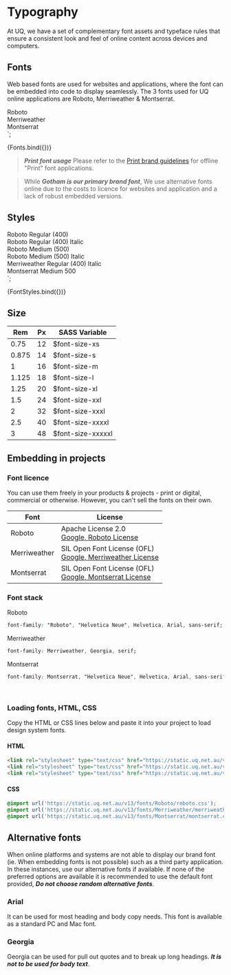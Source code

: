
<Meta title="Core/Typography/Fonts" />

# Typography
At UQ, we have a set of complementary font assets and typeface rules that ensure a consistent look and feel of online content across devices and computers.

## Fonts

Web based fonts are used for websites and applications, where the font can be embedded into code to display seamlessly. 
The 3 fonts used for UQ online applications are Roboto, Merriweather & Montserrat.

  <div class="uqds-fonts">
    <div class="uqds-font uqds-font--roboto">Roboto</div>
    <div class="uqds-font uqds-font--merriweather uqds-font--italic">Merriweather</div>
    <div class="uqds-font uqds-font--montserrat uqds-font--500">Montserrat</div>
  </div>
`;

<Story name="Fonts">{Fonts.bind({})}</Story> 

> ***Print font usage*** Please refer to the [Print brand guidelines](https://marketing-communication.uq.edu.au/) for offline "Print" font applications.

> While ***Gotham is our primary brand font***, We use alternative fonts online due to the costs to licence for websites and application and a lack of robust embedded versions. 

## Styles

  <div class="uqds-fonts">
    <div class="uqds-font uqds-font--roboto">Roboto Regular (400)</div>
    <div class="uqds-font uqds-font--roboto uqds-font--italic">Roboto Regular (400) Italic</div>
    <div class="uqds-font uqds-font--roboto uqds-font--500">Roboto Medium (500)</div>
    <div class="uqds-font uqds-font--roboto uqds-font--500 uqds-font--italic">Roboto Medium (500) Italic</div>
    <div class="uqds-font uqds-font--merriweather uqds-font--italic">Merriweather Regular (400) Italic</div>
    <div class="uqds-font uqds-font--montserrat uqds-font--500">Montserrat Medium 500</div>
  </div>
`;

<Story name="Font styles">{FontStyles.bind({})}</Story>

## Size

<table>
  <thead>
    <tr>
      <th>Rem</th>
      <th>Px</th>
      <th>SASS Variable</th>
    </tr>
  </thead>
  <tbody>
    <tr>
      <td>0.75</td>
      <td>12</td>
      <td>$font-size-xs</td>
    </tr>
    <tr>
      <td>0.875</td>
      <td>14</td>
      <td>$font-size-s</td>
    </tr>
    <tr>
      <td>1</td>
      <td>16</td>
      <td>$font-size-m</td>
    </tr>
    <tr>
      <td>1.125</td>
      <td>18</td>
      <td>$font-size-l</td>
    </tr>
    <tr>
      <td>1.25</td>
      <td>20</td>
      <td>$font-size-xl</td>
    </tr>
    <tr>
      <td>1.5</td>
      <td>24</td>
      <td>$font-size-xxl</td>
    </tr>
    <tr>
      <td>2</td>
      <td>32</td>
      <td>$font-size-xxxl</td>
    </tr>
    <tr>
      <td>2.5</td>
      <td>40</td>
      <td>$font-size-xxxxl</td>
    </tr>
    <tr>
      <td>3</td>
      <td>48</td>
      <td>$font-size-xxxxxl</td>
    </tr>
  </tbody>
</table>

## Embedding in projects

### Font licence

You can use them freely in your products & projects - print or digital, commercial or otherwise. However, you can't sell the fonts on their own.

<table>
  <thead>
    <tr>
    <th>Font</th>
    <th>License</th>
    </tr>
  </thead>
  <tbody>
    <tr>
      <td>Roboto</td>
      <td>Apache License 2.0<br /> 
      <a href="https://fonts.google.com/specimen/Roboto#license">Google, Roboto License</a></td>
    </tr>
    <tr>
      <td>Merriweather</td>
      <td>SIL Open Font License (OFL)<br />
      <a href="https://fonts.google.com/specimen/Merriweather#license">Google, Merriweather License</a></td>
    </tr>
    <tr>
      <td>Montserrat</td>
      <td>SIL Open Font License (OFL)<br />
      <a href="https://fonts.google.com/specimen/Montserrat#license">Google, Montserrat License</a></td>
    </tr>
  </tbody>
</table>

### Font stack

Roboto
```css
font-family: "Roboto", "Helvetica Neue", Helvetica, Arial, sans-serif;
```
Merriweather
```css
font-family: Merriweather, Georgia, serif;
```
Montserrat
```css
font-family: Montserrat, "Helvetica Neue", Helvetica, Arial, sans-serif;
```

<br />

### Loading fonts, HTML, CSS

Copy the HTML or CSS lines below and paste it into your project to load design system fonts.

#### HTML
```html
<link rel="stylesheet" type="text/css" href="https://static.uq.net.au/v13/fonts/Roboto/roboto.css" />
<link rel="stylesheet" type="text/css" href="https://static.uq.net.au/v13/fonts/Merriweather/merriweather.css" />
<link rel="stylesheet" type="text/css" href="https://static.uq.net.au/v13/fonts/Montserrat/montserrat.css" />
```

#### CSS
```css
@import url('https://static.uq.net.au/v13/fonts/Roboto/roboto.css');
@import url('https://static.uq.net.au/v13/fonts/Merriweather/merriweather.css');
@import url('https://static.uq.net.au/v13/fonts/Montserrat/montserrat.css');
```

## Alternative fonts

When online platforms and systems are not able to display our brand font (ie. When embedding fonts is not possible) such as a third party application. In these instances, use our
alternative fonts if available. If none of the preferred options are available it is recommended to use the default font provided, ***Do not choose random alternative fonts***. 

### Arial

It can be used for most heading and body copy needs. This font is available as a standard PC and Mac font.

### Georgia

Georgia can be used for pull out quotes and to break up long headings. ***It is not to be used for body text***.
